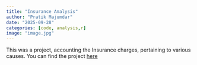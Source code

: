 ```yaml
---
title: "Insurance Analysis"
author: "Pratik Majumdar"
date: "2025-09-28"
categories: [code, analysis,r]
image: "image.jpg"
---
```


This was a project, accounting the Insurance charges, pertaining to various causes. You can find the project [here](https://github.com/PratikMJ004/Insurance-Charges){target="\_blank"}
